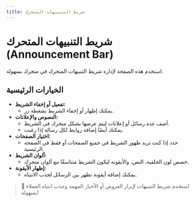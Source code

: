 ```yaml
---
title: شريط التنبيهات المتحرك
---
```


# شريط التنبيهات المتحرك (Announcement Bar)

استخدم هذه الصفحة لإدارة شريط التنبيهات المتحرك في متجرك بسهولة.

## الخيارات الرئيسية

- **تفعيل أو إخفاء الشريط:**
  - يمكنك إظهار أو إخفاء الشريط بضغطة زر.
- **النصوص والإعلانات:**
  - أضف عدة رسائل أو إعلانات ليتم عرضها بشكل متحرك في الشريط.
  - يمكنك أيضًا إضافة روابط لكل رسالة إذا رغبت.
- **اختيار الصفحات:**
  - حدد إذا كنت تريد ظهور الشريط في جميع الصفحات أو فقط في الصفحة الرئيسية.
- **ألوان الشريط:**
  - خصص لون الخلفية، النص، والأيقونة ليكون الشريط متناسقًا مع ألوان متجرك.
- **إظهار الأيقونة:**
  - يمكنك إضافة أيقونة تظهر بين الرسائل لجذب الانتباه.

> 📢 استخدم شريط التنبيهات لإبراز العروض أو الأخبار المهمة وجذب انتباه العملاء بسهولة!
